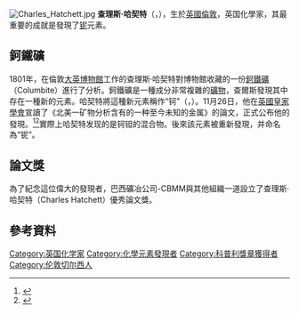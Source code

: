 {{Infobox scientist
|name              = Charles Hatchett<br>查理斯·哈契特
|image             = Charles Hatchett 2.jpg
|image_size        = 180px
|caption           = 
|birth_date        = {{birth date|df=yes|1765|01|02}}
|birth_place       = [[倫敦|倫敦]]
|death_date        = {{death date and age|df=yes|1847|03|10|1765|01|02}}
|death_place       = [[伦敦|伦敦]][[切尔西_(伦敦)|切尔西]]
|residence         = 
|citizenship       = 
|nationality       = 
|ethnicity         = 
|fields            = 
|workplaces        = [[大英博物馆|大英博物馆]]
|alma_mater        = 
|doctoral_advisor  = 
|academic_advisors = 
|doctoral_students = 
|notable_students  = 
|known_for         = 发现[[铌|铌]]元素
|author_abbrev_bot = 
|author_abbrev_zoo = 
|influences        = 
|influenced        = 
|awards            = [[科普利奖章|科普利奖章]]（1798年）
|religion          =
|signature         =  <!--(filename only)-->
|footnotes         = 
}}
[[File:Charles_Hatchett.jpg|thumb]]
'''查理斯·哈契特'''（{{lang-en|'''Charles Hatchett'''}}，{{bd|1765年|1月2日|1847年|3月10日|catIdx=Hatchett, Charles}}），生於[[英國|英國]][[倫敦|倫敦]]，英国化學家，其最重要的成就是發現了[[铌|铌]]元素。

== 鈳鐵礦 ==
1801年，在倫敦[[大英博物館|大英博物館]]工作的查理斯·哈契特對博物館收藏的一份[[鈳鐵礦|鈳鐵礦]]（Columbite）進行了分析。鈳鐵礦是一種成分非常複雜的[[礦物|礦物]]，查爾斯發現其中存在一種新的元素。哈契特將這種新元素稱作“钶”（{{lang|la|columbium}}，{{lang|la|Cb}}）。11月26日，他在[[英國皇家學會|英國皇家學會]]宣讀了《北美一矿物分析含有的一种至今未知的金属》的論文，正式公布他的發現。<ref>{{cite journal | title = An Analysis of a Mineral Substance from North America, Containing a Metal Hitherto Unknown | author = Charles Hatchett | journal = Philosophical Transactions of the Royal Society of London | volume = 92 | issue =  | pages = 49–66 | year = 1802 | url = http://www.jstor.org/stable/107114 | doi = 10.1098/rstl.1802.0005 | access-date = 2009-09-30 | archive-date = 2021-12-06 | archive-url = https://web.archive.org/web/20211206152347/https://www.jstor.org/stable/107114 | dead-url = no }}</ref><ref>{{cite journal | title = Eigenschaften und chemisches Verhalten des von Charlesw Hatchett entdeckten neuen Metalls, Columbium | author = Charles Hatchett | journal = Annalen der Physik | volume = 11 | issue = 5 | pages =  120–122 | year = 1802 | url = | doi = 10.1002/andp.18020110507 }}</ref>實際上哈契特发现的是钶钽的混合物。後來該元素被重新發現，并命名為“铌”。

== 論文獎 ==
為了紀念這位偉大的發現者，巴西礦冶公司-CBMM與其他組織一道設立了查理斯·哈契特（Charles Hatchett）優秀論文獎。

==參考資料==
<div class="references-small">
<references />
</div>

{{1751年至1800年科普利奖章获得者}}
{{Authority control}}

{{DEFAULTSORT:Hatchett, Charles}}
[[Category:英国化学家|Category:英国化学家]]
[[Category:化學元素發現者|Category:化學元素發現者]]
[[Category:科普利獎章獲得者|Category:科普利獎章獲得者]]
[[Category:伦敦切尔西人|Category:伦敦切尔西人]]